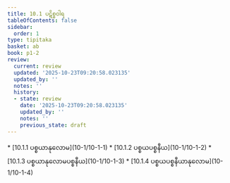 ```yaml
---
title: 10.1 ပဋိစ္စဝါရ
tableOfContents: false
sidebar:
  order: 1
type: tipitaka
basket: ab
book: p1-2
review:
  current: review
  updated: '2025-10-23T09:20:58.023135'
  updated_by: ''
  notes: ''
  history:
  - state: review
    date: '2025-10-23T09:20:58.023135'
    updated_by: ''
    notes: ''
    previous_state: draft
---
```



<ReviewStatus review={frontmatter.review} showDetails={true} />

<HypothesisAnnotation frontmatter={frontmatter} />

<DynamicBreadcrumb />



<TableOfContents book="p1-2" section="10.1">
* [10.1.1 ပစ္စယာနုလောမ](10-1/10-1-1)
* [10.1.2 ပစ္စယပစ္စနီယ](10-1/10-1-2)
* [10.1.3 ပစ္စယာနုလောမပစ္စနီယ](10-1/10-1-3)
* [10.1.4 ပစ္စယပစ္စနီယာနုလောမ](10-1/10-1-4)
</TableOfContents>